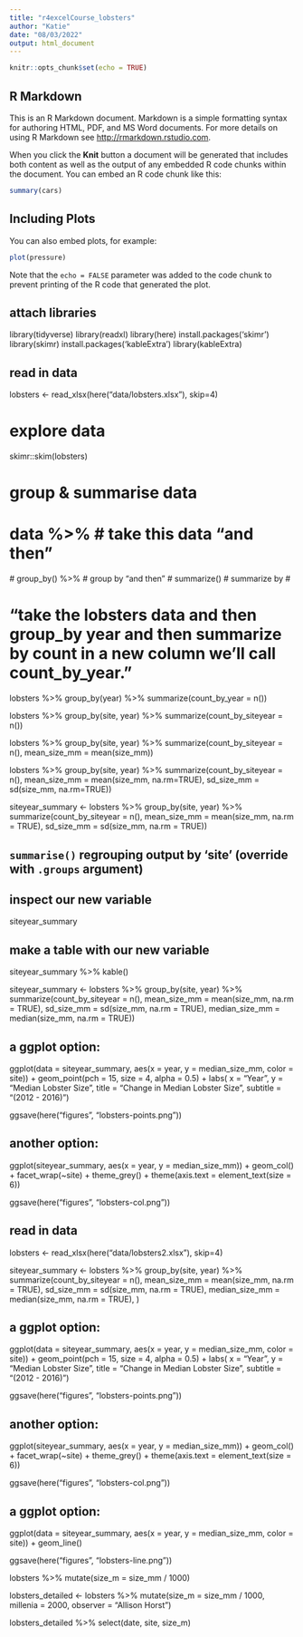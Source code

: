 ```yaml
---
title: "r4excelCourse_lobsters"
author: "Katie"
date: "08/03/2022"
output: html_document
---
```


```r
knitr::opts_chunk$set(echo = TRUE)
```

## R Markdown

This is an R Markdown document. Markdown is a simple formatting syntax for authoring HTML, PDF, and MS Word documents. For more details on using R Markdown see <http://rmarkdown.rstudio.com>.

When you click the **Knit** button a document will be generated that includes both content as well as the output of any embedded R code chunks within the document. You can embed an R code chunk like this:

```r
summary(cars)
```

## Including Plots

You can also embed plots, for example:

```r
plot(pressure)
```

Note that the `echo = FALSE` parameter was added to the code chunk to prevent printing of the R code that generated the plot.


## attach libraries
library(tidyverse)
library(readxl)
library(here)
install.packages('skimr')
library(skimr) 
install.packages('kableExtra')
library(kableExtra)  

## read in data
lobsters <- read_xlsx(here("data/lobsters.xlsx"), skip=4)

# explore data
skimr::skim(lobsters) 

# group & summarise data
# data %>% # take this data "and then"
  # group_by() %>% # group by "and then"
  # summarize() # summarize by #
  
# “take the lobsters data and then group_by year and then summarize by count in a new column we’ll call count_by_year.” #

lobsters %>%
  group_by(year) %>%
  summarize(count_by_year = n())


lobsters %>%
  group_by(site, year) %>%
  summarize(count_by_siteyear =  n())

lobsters %>%
  group_by(site, year) %>%
  summarize(count_by_siteyear =  n(),
            mean_size_mm = mean(size_mm))

lobsters %>%
  group_by(site, year) %>%
  summarize(count_by_siteyear =  n(), 
            mean_size_mm = mean(size_mm, na.rm=TRUE), 
            sd_size_mm = sd(size_mm, na.rm=TRUE))

siteyear_summary <- lobsters %>%
  group_by(site, year) %>%
  summarize(count_by_siteyear =  n(), 
            mean_size_mm = mean(size_mm, na.rm = TRUE), 
            sd_size_mm = sd(size_mm, na.rm = TRUE))

## `summarise()` regrouping output by 'site' (override with `.groups` argument)

## inspect our new variable 
siteyear_summary 

## make a table with our new variable
siteyear_summary %>%
  kable()
  
siteyear_summary <- lobsters %>%
  group_by(site, year) %>%
  summarize(count_by_siteyear =  n(), 
            mean_size_mm = mean(size_mm, na.rm = TRUE), 
            sd_size_mm = sd(size_mm, na.rm = TRUE), 
            median_size_mm = median(size_mm, na.rm = TRUE))


## a ggplot option:
ggplot(data = siteyear_summary, aes(x = year, y = median_size_mm, color = site)) +
 geom_point(pch = 15,
             size = 4,
             alpha = 0.5) +
  labs(
    x = "Year",
    y = "Median Lobster Size",
    title = "Change in Median Lobster Size",
    subtitle = "(2012 - 2016)")

ggsave(here("figures", "lobsters-points.png"))


## another option:
ggplot(siteyear_summary, aes(x = year, y = median_size_mm)) +
  geom_col() +
  facet_wrap(~site) +
 theme_grey() + 
 theme(axis.text = element_text(size = 6)) 
 
ggsave(here("figures", "lobsters-col.png"))

## read in data
lobsters <- read_xlsx(here("data/lobsters2.xlsx"), skip=4)

siteyear_summary <- lobsters %>%
  group_by(site, year) %>%
  summarize(count_by_siteyear =  n(), 
            mean_size_mm = mean(size_mm, na.rm = TRUE), 
            sd_size_mm = sd(size_mm, na.rm = TRUE), 
            median_size_mm = median(size_mm, na.rm = TRUE), )

## a ggplot option:
ggplot(data = siteyear_summary, aes(x = year, y = median_size_mm, color = site)) +
 geom_point(pch = 15,
             size = 4,
             alpha = 0.5) +
  labs(
    x = "Year",
    y = "Median Lobster Size",
    title = "Change in Median Lobster Size",
    subtitle = "(2012 - 2016)")

ggsave(here("figures", "lobsters-points.png"))


## another option:
ggplot(siteyear_summary, aes(x = year, y = median_size_mm)) +
  geom_col() +
  facet_wrap(~site) +
 theme_grey() + 
 theme(axis.text = element_text(size = 6)) 
 
ggsave(here("figures", "lobsters-col.png"))

## a ggplot option:
ggplot(data = siteyear_summary, aes(x = year, y = median_size_mm, color = site)) +
  geom_line() 
  
  ggsave(here("figures", "lobsters-line.png"))
  
lobsters %>%
  mutate(size_m = size_mm / 1000)

lobsters_detailed <- lobsters %>%
  mutate(size_m = size_mm / 1000, 
         millenia = 2000,
         observer = "Allison Horst")

lobsters_detailed %>%
  select(date, site, size_m)

